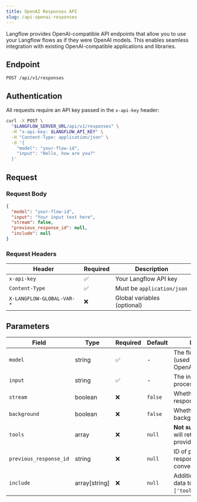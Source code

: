 ```yaml
---
title: OpenAI Responses API
slug: /api-openai-responses
---
```



Langflow provides OpenAI-compatible API endpoints that allow you to use your Langflow flows as if they were OpenAI models. This enables seamless integration with existing OpenAI-compatible applications and libraries.

## Endpoint

```
POST /api/v1/responses
```

## Authentication

All requests require an API key passed in the `x-api-key` header:

```bash
curl -X POST \
  "$LANGFLOW_SERVER_URL/api/v1/responses" \
  -H "x-api-key: $LANGFLOW_API_KEY" \
  -H "Content-Type: application/json" \
  -d '{
    "model": "your-flow-id",
    "input": "Hello, how are you?"
  }'
```

## Request

### Request Body

```json
{
  "model": "your-flow-id",
  "input": "Your input text here",
  "stream": false,
  "previous_response_id": null,
  "include": null
}
```

### Request Headers

| Header | Required | Description |
|--------|----------|-------------|
| `x-api-key` | ✅ | Your Langflow API key |
| `Content-Type` | ✅ | Must be `application/json` |
| `X-LANGFLOW-GLOBAL-VAR-*` | ❌ | Global variables (optional) |

## Parameters

| Field | Type | Required | Default | Description |
|-------|------|----------|---------|-------------|
| `model` | string | ✅ | - | The flow ID to execute (used instead of OpenAI model name) |
| `input` | string | ✅ | - | The input text to process |
| `stream` | boolean | ❌ | `false` | Whether to stream the response |
| `background` | boolean | ❌ | `false` | Whether to process in background |
| `tools` | array | ❌ | `null` | **Not supported yet** - will return error if provided |
| `previous_response_id` | string | ❌ | `null` | ID of previous response to continue conversation |
| `include` | array[string] | ❌ | `null` | Additional response data to include (e.g., `['tool_call.results']`) |